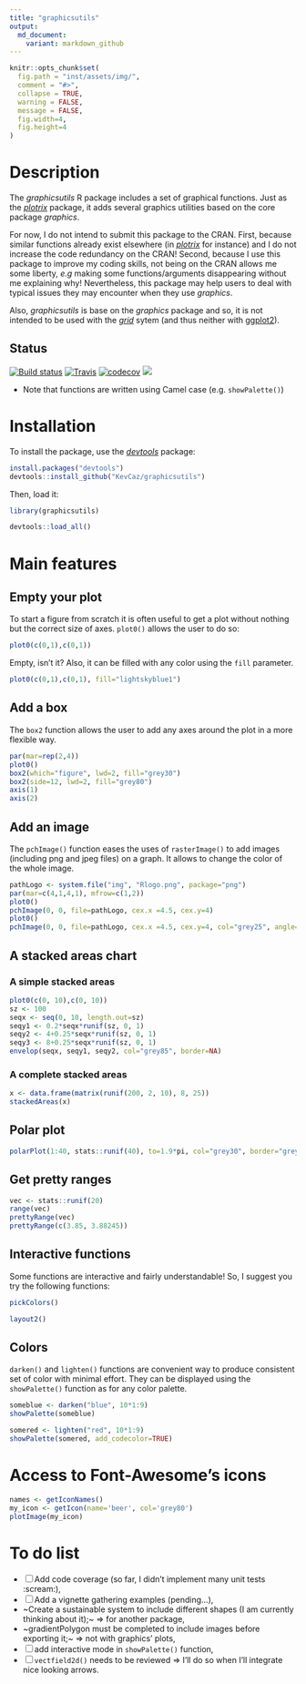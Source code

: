 ```yaml
---
title: "graphicsutils"
output:
  md_document:
    variant: markdown_github
---
```



```r
knitr::opts_chunk$set(
  fig.path = "inst/assets/img/",
  comment = "#>",
  collapse = TRUE,
  warning = FALSE,
  message = FALSE,
  fig.width=4,
  fig.height=4
)
```


# Description

The *graphicsutils* R package includes a set of graphical functions. Just as the [*plotrix*](http://cran.r-project.org/web/packages/plotrix/index.html) package, it adds several graphics utilities based on the core package *graphics*.

For now, I do not intend to submit this package to the CRAN.
First, because  similar functions already exist elsewhere (in [*plotrix*](http://cran.r-project.org/web/packages/plotrix/index.html) for instance) and I do not increase the code redundancy on the CRAN!
Second, because I use this package to improve my coding skills, not being on the CRAN allows me some liberty, *e.g* making some functions/arguments disappearing without me explaining why! Nevertheless, this package may help users to deal with typical issues they may encounter when they use *graphics*.

Also, *graphicsutils* is base on the *graphics* package and so, it is not intended to be used with the [*grid*](https://stat.ethz.ch/R-manual/R-devel/library/grid/html/grid-package.html) sytem (and thus neither with [ggplot2](http://cran.r-project.org/web/packages/ggplot2/index.html)).



## Status

[![Build status](https://ci.appveyor.com/api/projects/status/x5ngkcflyfiixr37?svg=true)](https://ci.appveyor.com/project/KevCaz/graphicsutils) [![Travis](https://travis-ci.org/KevCaz/graphicsutils.svg?branch=master)](https://travis-ci.org/KevCaz/graphicsutils) [![codecov](https://codecov.io/gh/KevCaz/graphicsutils/branch/master/graph/badge.svg)](https://codecov.io/gh/KevCaz/graphicsutils)
[![](https://img.shields.io/badge/licence-GPLv3-8f10cb.svg)](http://www.gnu.org/licenses/gpl.html)

- Note that functions are written using Camel case (e.g. `showPalette()`)



# Installation

To install the package, use the [*devtools*](http://cran.r-project.org/web/packages/devtools/index.html) package:

```r
install.packages("devtools")
devtools::install_github("KevCaz/graphicsutils")
```

Then, load it:

```r
library(graphicsutils)
```

<!-- use devel version -->

```r
devtools::load_all()
```




# Main features

## Empty your plot

To start a figure from scratch it is often useful to get a plot without nothing but the correct size of axes.
`plot0()` allows the user to do so:


```r
plot0(c(0,1),c(0,1))
```

Empty, isn't it?
Also, it can be filled with any color using the `fill` parameter.


```r
plot0(c(0,1),c(0,1), fill="lightskyblue1")
```


## Add a box

The `box2` function allows the user to add any axes around the plot in a more flexible way.

```r
par(mar=rep(2,4))
plot0()
box2(which="figure", lwd=2, fill="grey30")
box2(side=12, lwd=2, fill="grey80")
axis(1)
axis(2)
```


## Add an image

The `pchImage()` function eases the uses of `rasterImage()` to add images (including png and jpeg files) on a graph. It allows to change the color of the whole image.

```r
pathLogo <- system.file("img", "Rlogo.png", package="png")
par(mar=c(4,1,4,1), mfrow=c(1,2))
plot0()
pchImage(0, 0, file=pathLogo, cex.x =4.5, cex.y=4)
plot0()
pchImage(0, 0, file=pathLogo, cex.x =4.5, cex.y=4, col="grey25", angle=25)
```


## A stacked areas chart

### A simple stacked areas


```r
plot0(c(0, 10),c(0, 10))
sz <- 100
seqx <- seq(0, 10, length.out=sz)
seqy1 <- 0.2*seqx*runif(sz, 0, 1)
seqy2 <- 4+0.25*seqx*runif(sz, 0, 1)
seqy3 <- 8+0.25*seqx*runif(sz, 0, 1)
envelop(seqx, seqy1, seqy2, col="grey85", border=NA)
```

### A complete stacked areas


```r
x <- data.frame(matrix(runif(200, 2, 10), 8, 25))
stackedAreas(x)
```

## Polar plot

```r
polarPlot(1:40, stats::runif(40), to=1.9*pi, col="grey30", border="grey80")
```

## Get pretty ranges

```r
vec <- stats::runif(20)
range(vec)
prettyRange(vec)
prettyRange(c(3.85, 3.88245))
```

## Interactive functions

Some functions are interactive and fairly understandable!
So, I suggest you try the following functions:

```r
pickColors()
```

```r
layout2()
```

## Colors

`darken()` and `lighten()` functions are convenient way to produce consistent set of color with minimal effort. They can be displayed using  the `showPalette()` function as for any color palette.


```r
someblue <- darken("blue", 10*1:9)
showPalette(someblue)
```

```r
somered <- lighten("red", 10*1:9)
showPalette(somered, add_codecolor=TRUE)
```


# Access to Font-Awesome's icons

```r
names <- getIconNames()
my_icon <- getIcon(name='beer', col='grey80')
plotImage(my_icon)
```



# To do list

- [ ] Add code coverage (so far, I didn't implement many unit tests :scream:),
- [ ] Add a vignette gathering examples (pending...),
-  ~Create a sustainable system to include different shapes (I am currently thinking about it);~ => for another package,
- ~gradientPolygon must be completed to include images before exporting it;~ => not with graphics' plots,
- [ ] add interactive mode in `showPalette()` function,
- [ ] `vectfield2d()` needs to be reviewed => I'll do so when I'll integrate nice looking arrows.
